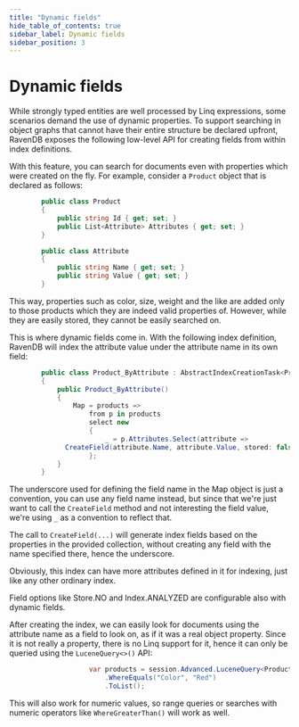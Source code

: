 ```yaml
---
title: "Dynamic fields"
hide_table_of_contents: true
sidebar_label: Dynamic fields
sidebar_position: 3
---
```



# Dynamic fields

While strongly typed entities are well processed by Linq expressions, some scenarios demand the use of dynamic properties. To support searching in object graphs that cannot have their entire structure be declared upfront, RavenDB exposes the following low-level API for creating fields from within index definitions.

With this feature, you can search for documents even with properties which were created on the fly. For example, consider a `Product` object that is declared as follows:

```csharp 
		public class Product
		{
			public string Id { get; set; }
			public List<Attribute> Attributes { get; set; }
		}

		public class Attribute
		{
			public string Name { get; set; }
			public string Value { get; set; }
		}
```

This way, properties such as color, size, weight and the like are added only to those products which they are indeed valid properties of. However, while they are easily stored, they cannot be easily searched on.

This is where dynamic fields come in. With the following index definition, RavenDB will index the attribute value under the attribute name in its own field:

```csharp 
		public class Product_ByAttribute : AbstractIndexCreationTask<Product>
		{
			public Product_ByAttribute()
			{
				Map = products =>
					from p in products
					select new
					{
						_ = p.Attributes.Select(attribute =>
              CreateField(attribute.Name, attribute.Value, stored: false, analyzed: true))
					};
			}
		}
```

The underscore used for defining the field name in the Map object is just a convention, you can use any field name instead, but since that we're just want to call the `CreateField` method and not interesting the field value, we're using `_` as a convention to reflect that.

The call to `CreateField(...)` will generate index fields based on the properties in the provided collection, without creating any field with the name specified there, hence the underscore.

Obviously, this index can have more attributes defined in it for indexing, just like any other ordinary index.

<Admonition type="info" title="Info">
Field options like Store.NO and Index.ANALYZED are configurable also with dynamic fields.
</Admonition>

After creating the index, we can easily look for documents using the attribute name as a field to look on, as if it was a real object property. Since it is not really a property, there is no Linq support for it, hence it can only be queried using the `LuceneQuery<>()` API:

```csharp 
					var products = session.Advanced.LuceneQuery<Product>("Product/ByAttribute")
						.WhereEquals("Color", "Red")
						.ToList();
```

This will also work for numeric values, so range queries or searches with numeric operators like `WhereGreaterThan()` will work as well.
